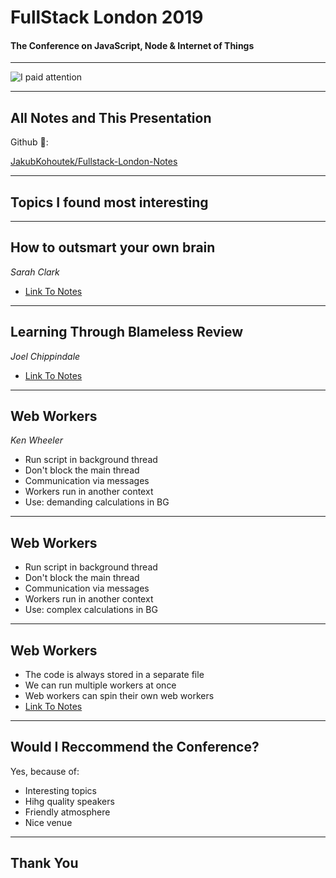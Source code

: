 
# FullStack London 2019

#### The Conference on JavaScript, Node & Internet of Things

---

![I paid attention](./focusing_me.jpg)

---

## All Notes and This Presentation

Github 🔗:

[JakubKohoutek/Fullstack-London-Notes](https://github.com/JakubKohoutek/Fullstack-London-Notes)

---


## Topics I found most interesting

---

## How to outsmart your own brain
<Cite>Sarah Clark</Cite>  

* [Link To Notes](https://github.com/JakubKohoutek/Fullstack-London-Notes/blob/master/Day-three/How-to-outsmart-your-brain.md)

---

## Learning Through Blameless Review
<Cite>Joel Chippindale</Cite>  

* [Link To Notes](https://github.com/JakubKohoutek/Fullstack-London-Notes/blob/master/Day-two/Learning-through-blameless-reviews.md)

---

## Web Workers
<Cite>Ken Wheeler</Cite>

* Run script in background thread
* Don't block the main thread
* Communication via messages
* Workers run in another context
* Use: demanding calculations in BG

---

## Web Workers

* Run script in background thread
* Don't block the main thread
* Communication via messages
* Workers run in another context
* Use: complex calculations in BG

---

## Web Workers

* The code is always stored in a separate file
* We can run multiple workers at once
* Web workers can spin their own web workers
* [Link To Notes](https://github.com/JakubKohoutek/Fullstack-London-Notes/blob/master/Day-one/Keynote-by-Ken-Wheeler.md)

---

## Would I Reccommend the Conference?

Yes, because of:

* Interesting topics
* Hihg quality speakers
* Friendly atmosphere
* Nice venue

---

## Thank You
